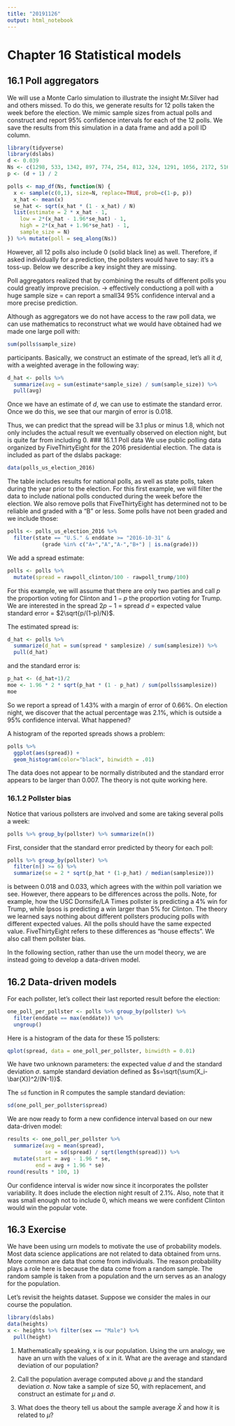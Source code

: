 ```yaml
---
title: "20191126"
output: html_notebook
---
```


# Chapter 16 Statistical models

## 16.1 Poll aggregators
We will use a Monte Carlo simulation to illustrate the insight Mr.Silver had and others missed. To do this, we generate results for 12 polls taken the week before the election. We mimic sample sizes from actual polls and construct and report 95% confidence intervals for each of the 12 polls. We save the results from this simulation in a data frame and add a poll ID column.

```r
library(tidyverse)
library(dslabs)
d <- 0.039
Ns <- c(1298, 533, 1342, 897, 774, 254, 812, 324, 1291, 1056, 2172, 516)
p <- (d + 1) / 2

polls <- map_df(Ns, function(N) {
  x <- sample(c(0,1), size=N, replace=TRUE, prob=c(1-p, p))
  x_hat <- mean(x)
  se_hat <- sqrt(x_hat * (1 - x_hat) / N)
  list(estimate = 2 * x_hat - 1, 
    low = 2*(x_hat - 1.96*se_hat) - 1, 
    high = 2*(x_hat + 1.96*se_hat) - 1,
    sample_size = N)
}) %>% mutate(poll = seq_along(Ns))
```

However, all 12 polls also include 0 (solid black line) as well. Therefore, if asked individually for a prediction, the pollsters would have to say: it’s a toss-up. Below we describe a key insight they are missing.

Poll aggregators realized that by combining the results of different polls you could greatly improve precision. 
-> effectively conductiong a poll with a huge sample size
= can report a small34 95% confidence interval and a more precise prediction.

Although as aggregators we do not have access to the raw poll data, we can use mathematics to reconstruct what we would have obtained had we made one large poll with:
```r
sum(polls$sample_size)
```
participants. Basically, we construct an estimate of the spread, let's all it $d$, with a weighted average in the following way:
```r
d_hat <- polls %>% 
  summarize(avg = sum(estimate*sample_size) / sum(sample_size)) %>% 
  pull(avg)
```
Once we have an estimate of $d$, we can use to estimate the standard error. Once we do this, we see that our margin of error is 0.018.

Thus, we can predict that the spread will be 3.1 plus or minus 1.8, which not only includes the actual result we eventually observed on election night, but is quite far from including 0. 
### 16.1.1 Poll data
We use public polling data organized by FiveThirtyEight for the 2016 presidential election. The data is included as part of the dslabs package:
```r
data(polls_us_election_2016)
```
The table includes results for national polls, as well as state polls, taken during the year prior to the election. For this first example, we will filter the data to include national polls conducted during the week before the election. We also remove polls that FiveThirtyEight has determined not to be reliable and graded with a “B” or less. Some polls have not been graded and we include those:
```r
polls <- polls_us_election_2016 %>% 
  filter(state == "U.S." & enddate >= "2016-10-31" &
           (grade %in% c("A+","A","A-","B+") | is.na(grade)))
```

We add a spread estimate:
```r
polls <- polls %>% 
  mutate(spread = rawpoll_clinton/100 - rawpoll_trump/100)
```

For this example, we will assume that there are only two parties and call $p$ the proportion voting for Clinton and $1-p$ the proportion voting for Trump. We are interested in the spread $2p-1$ = spread $d$ = expected value
standard error = $2\sqrt{p/(1-p)/N}$. 

The estimated spread is:
```r
d_hat <- polls %>% 
  summarize(d_hat = sum(spread * samplesize) / sum(samplesize)) %>% 
  pull(d_hat)
```
and the standard error is:
```r
p_hat <- (d_hat+1)/2 
moe <- 1.96 * 2 * sqrt(p_hat * (1 - p_hat) / sum(polls$samplesize))
moe
```

So we report a spread of 1.43% with a margin of error of 0.66%. On election night, we discover that the actual percentage was 2.1%, which is outside a 95% confidence interval. What happened?

A histogram of the reported spreads shows a problem:
```r
polls %>%
  ggplot(aes(spread)) +
  geom_histogram(color="black", binwidth = .01)
```

The data does not appear to be normally distributed and the standard error appears to be larger than 0.007. The theory is not quite working here.

### 16.1.2 Pollster bias
Notice that various pollsters are involved and some are taking several polls a week:
```r
polls %>% group_by(pollster) %>% summarize(n())
```

First, consider that the standard error predicted by theory for each poll:
```r
polls %>% group_by(pollster) %>% 
  filter(n() >= 6) %>%
  summarize(se = 2 * sqrt(p_hat * (1-p_hat) / median(samplesize)))
```
is between 0.018 and 0.033, which agrees with the within poll variation we see. However, there appears to be differences across the polls. Note, for example, how the USC Dornsife/LA Times pollster is predicting a 4% win for Trump, while Ipsos is predicting a win larger than 5% for Clinton. The theory we learned says nothing about different pollsters producing polls with different expected values. All the polls should have the same expected value. FiveThirtyEight refers to these differences as “house effects”. We also call them pollster bias.

In the following section, rather than use the urn model theory, we are instead going to develop a data-driven model.


## 16.2 Data-driven models
For each pollster, let’s collect their last reported result before the election:
```r
one_poll_per_pollster <- polls %>% group_by(pollster) %>% 
  filter(enddate == max(enddate)) %>%
  ungroup()
```
Here is a histogram of the data for these 15 pollsters:
```r
qplot(spread, data = one_poll_per_pollster, binwidth = 0.01)
```
We have two unknown parameters: the expected value $d$ and the standard deviation $σ$. 
sample standard deviation defined as $s=\sqrt{\sum(X_i-\bar{X})^2/(N-1)}$.

The `sd` function in R computes the sample standard deviation:
```r
sd(one_poll_per_pollster$spread)
```

We are now ready to form a new confidence interval based on our new data-driven model:
```r
results <- one_poll_per_pollster %>% 
  summarize(avg = mean(spread), 
            se = sd(spread) / sqrt(length(spread))) %>% 
  mutate(start = avg - 1.96 * se, 
         end = avg + 1.96 * se) 
round(results * 100, 1)
```
Our confidence interval is wider now since it incorporates the pollster variability. It does include the election night result of 2.1%. Also, note that it was small enough not to include 0, which means we were confident Clinton would win the popular vote.

## 16.3 Exercise
We have been using urn models to motivate the use of probability models. Most data science applications are not related to data obtained from urns. More common are data that come from individuals. The reason probability plays a role here is because the data come from a random sample. The random sample is taken from a population and the urn serves as an analogy for the population.

Let’s revisit the heights dataset. Suppose we consider the males in our course the population.
```r
library(dslabs)
data(heights)
x <- heights %>% filter(sex == "Male") %>%
  pull(height)
```
1. Mathematically speaking, x is our population. Using the urn analogy, we have an urn with the values of x in it. What are the average and standard deviation of our population?

2. Call the population average computed above $μ$ and the standard deviation $σ$. Now take a sample of size 50, with replacement, and construct an estimate for $μ$ and $σ$.

3. What does the theory tell us about the sample average $\bar{X}$ and how it is related to $μ$?
